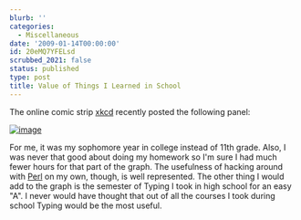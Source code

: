 ```yaml
---
blurb: ''
categories:
  - Miscellaneous
date: '2009-01-14T00:00:00'
id: 20eMQ7YFELsd
scrubbed_2021: false
status: published
type: post
title: Value of Things I Learned in School
---
```


The online comic strip [xkcd](http://xkcd.com/) recently posted the following panel:

[![image](http://imgs.xkcd.com/comics/11th_grade.png)](http://xkcd.com/519/) 

For me, it was my sophomore year in college instead of 11th grade. Also, I was never that good about doing my homework so I'm sure I had much fewer hours for that part of the graph. The usefulness of hacking around with [Perl](http://en.wikipedia.org/wiki/Perl) on my own, though, is well represented. The other thing I would add to the graph is the semester of Typing I took in high school for an easy "A". I never would have thought that out of all the courses I took during school Typing would be the most useful.

